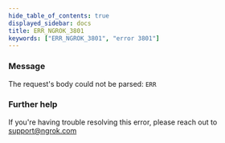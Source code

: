 ```yaml
---
hide_table_of_contents: true
displayed_sidebar: docs
title: ERR_NGROK_3801
keywords: ["ERR_NGROK_3801", "error 3801"]
---
```


### Message

The request's body could not be parsed: `ERR`

### Further help

If you're having trouble resolving this error, please reach out to [support@ngrok.com](mailto:support@ngrok.com?subject=Help%20with%20ERR_NGROK_3801)
